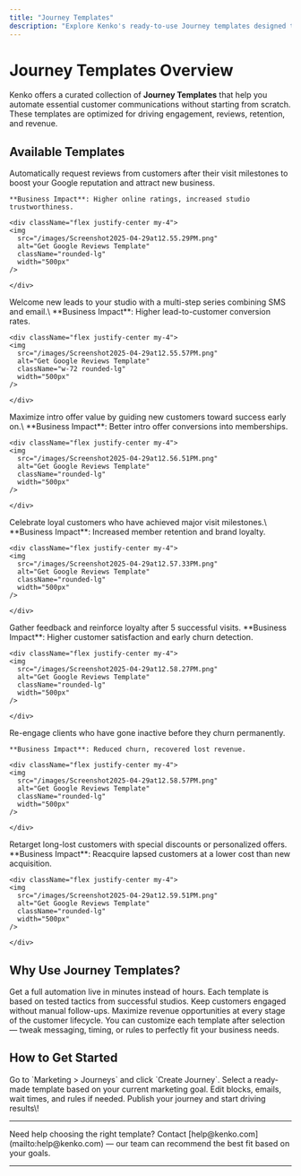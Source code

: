 ```yaml
---
title: "Journey Templates"
description: "Explore Kenko's ready-to-use Journey templates designed to drive customer engagement, retention, and growth."
---
```


# Journey Templates Overview

Kenko offers a curated collection of **Journey Templates** that help you automate essential customer communications without starting from scratch. These templates are optimized for driving engagement, reviews, retention, and revenue.

## Available Templates

<CardGroup cols="1">
  <Card title="Get Google Reviews" icon="star">
    Automatically request reviews from customers after their visit milestones to boost your Google reputation and attract new business.

    **Business Impact**: Higher online ratings, increased studio trustworthiness.

    <div className="flex justify-center my-4">
    <img
      src="/images/Screenshot2025-04-29at12.55.29PM.png"
      alt="Get Google Reviews Template"
      className="rounded-lg"
      width="500px"
    />

    </div>
  </Card>
  <Card title="Lead Nurture" icon="user-plus">
    Welcome new leads to your studio with a multi-step series combining SMS and email.\
    **Business Impact**: Higher lead-to-customer conversion rates.

    <div className="flex justify-center my-4">
    <img
      src="/images/Screenshot2025-04-29at12.55.57PM.png"
      alt="Get Google Reviews Template"
      className="w-72 rounded-lg"
      width="500px"
    />

    </div>
  </Card>
  <Card title="Intro Offer Follow-up" icon="gift">
    Maximize intro offer value by guiding new customers toward success early on.\
    **Business Impact**: Better intro offer conversions into memberships.

    <div className="flex justify-center my-4">
    <img
      src="/images/Screenshot2025-04-29at12.56.51PM.png"
      alt="Get Google Reviews Template"
      className="rounded-lg"
      width="500px"
    />

    </div>
  </Card>
  <Card title="Milestone Celebration" icon="trophy">
    Celebrate loyal customers who have achieved major visit milestones.\
    **Business Impact**: Increased member retention and brand loyalty.

    <div className="flex justify-center my-4">
    <img
      src="/images/Screenshot2025-04-29at12.57.33PM.png"
      alt="Get Google Reviews Template"
      className="rounded-lg"
      width="500px"
    />

    </div>
  </Card>
  <Card title="Client Engagement" icon="users">
    Gather feedback and reinforce loyalty after 5 successful visits.
    **Business Impact**: Higher customer satisfaction and early churn detection.

    <div className="flex justify-center my-4">
    <img
      src="/images/Screenshot2025-04-29at12.58.27PM.png"
      alt="Get Google Reviews Template"
      className="rounded-lg"
      width="500px"
    />

    </div>
  </Card>
  <Card title="Ghost Client Follow-up" icon="ghost">
    Re-engage clients who have gone inactive before they churn permanently.

    **Business Impact**: Reduced churn, recovered lost revenue.

    <div className="flex justify-center my-4">
    <img
      src="/images/Screenshot2025-04-29at12.58.57PM.png"
      alt="Get Google Reviews Template"
      className="rounded-lg"
      width="500px"
    />

    </div>
  </Card>
  <Card title="Winback Campaign" icon="trophy">
    Retarget long-lost customers with special discounts or personalized offers.
    **Business Impact**: Reacquire lapsed customers at a lower cost than new acquisition.

    <div className="flex justify-center my-4">
    <img
      src="/images/Screenshot2025-04-29at12.59.51PM.png"
      alt="Get Google Reviews Template"
      className="rounded-lg"
      width="500px"
    />

    </div>
  </Card>
</CardGroup>

## Why Use Journey Templates?

<CardGroup cols="2">
  <Card title="Save Time" icon="clock">
    Get a full automation live in minutes instead of hours.
  </Card>
  <Card title="Proven Strategies" icon="circle-check">
    Each template is based on tested tactics from successful studios.
  </Card>
  <Card title="Consistent Communication" icon="megaphone">
    Keep customers engaged without manual follow-ups.
  </Card>
  <Card title="Revenue Growth" icon="chart-line">
    Maximize revenue opportunities at every stage of the customer lifecycle.
  </Card>
</CardGroup>

<Info>
  You can customize each template after selection — tweak messaging, timing, or rules to perfectly fit your business needs.
</Info>

## How to Get Started

<Steps>
  <Step title="Navigate to Journeys">
    Go to `Marketing > Journeys` and click `Create Journey`.
  </Step>
  <Step title="Choose a Template">
    Select a ready-made template based on your current marketing goal.
  </Step>
  <Step title="Customize">
    Edit blocks, emails, wait times, and rules if needed.
  </Step>
  <Step title="Launch">
    Publish your journey and start driving results\!
  </Step>
</Steps>

---

<Note>
  Need help choosing the right template? Contact [help@kenko.com](mailto:help@kenko.com) — our team can recommend the best fit based on your goals.
</Note>

---